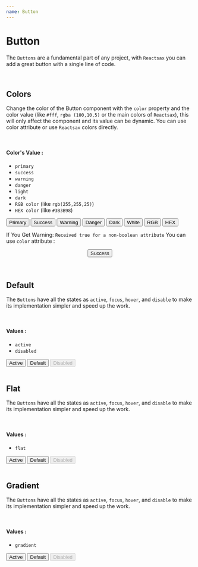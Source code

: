 ```yaml
---
name: Button
---
```



# Button

The `Buttons` are a fundamental part of any project, with `Reactsax` you can add a great button with a single line of code.

<br />

## Colors

Change the color of the Button component with the `color` property and the color value (like `#fff`, `rgba (100,10,5)` or the main colors of `Reactsax`), this will only affect the component and its value can be dynamic. You can use color attribute or use `Reactsax` colors directly.

<br />

#### Color's Value :

- `primary`
- `success`
- `warning`
- `danger`
- `light`
- `dark`
- `RGB color` (like `rgb(255,255,25)`)
- `HEX color` (like `#3B3B98`)

<Playground>
  <Button primary>Primary</Button>
  <Button success>Success</Button>
  <Button warning>Warning</Button>
  <Button danger>Danger</Button>
  <Button dark>Dark</Button>
  <Button light>White</Button>
  <Button color={'rgb(20, 255, 203)'}>RGB</Button>
  <Button color={'#626cfc'}>HEX</Button>
</Playground>

If You Get Warning:
`Received true for a non-boolean attribute`
You can use `color` attribute :

<Playground>
  <center>
    <Button color={'success'}>Success</Button>
  </center>
</Playground>

<br />
<br />

## Default

The `Buttons` have all the states as `active`, `focus`, `hover`, and `disable` to make its implementation simpler and speed up the work.

<br />

#### Values :

- `active`
- `disabled`

<Playground>
  <Button active>Active</Button>
  <Button>Default</Button>
  <Button disabled>Disabled</Button>
</Playground>

<br />
<br />

## Flat

The `Buttons` have all the states as `active`, `focus`, `hover`, and `disable` to make its implementation simpler and speed up the work.

<br />

#### Values :

- `flat`

<Playground>
  <Button flat active>
    Active
  </Button>
  <Button flat>Default</Button>
  <Button flat disabled>
    Disabled
  </Button>
</Playground>

<br />
<br />

## Gradient

The `Buttons` have all the states as `active`, `focus`, `hover`, and `disable` to make its implementation simpler and speed up the work.

<br />

#### Values :

- `gradient`

<Playground>
  <Button gradient color={'#5555ee'} active>
    Active
  </Button>
  <Button gradient color={'#5555ee'}>
    Default
  </Button>
  <Button gradient color={'#5555ee'} disabled>
    Disabled
  </Button>
</Playground>

<br />
<br />

<Props of={Button} />
